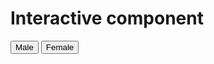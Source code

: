 # Interactive component

<script src="https://d3js.org/d3.v4.js"></script>
<!-- Load color palettes -->
<script src="https://d3js.org/d3-scale-chromatic.v1.min.js"></script>

<!-- Add 2 buttons -->

<button onclick="update('prop_male')">Male</button>
<button onclick="update('prop_female')">Female</button>


<!-- Create a div where the graph will take place -->
<div id="my_dataviz"></div>

<script>

// set the dimensions and margins of the graph
const margin = {top: 80, right: 25, bottom: 30, left: 40},
  width = 450 - margin.left - margin.right,
  height = 450 - margin.top - margin.bottom;

// append the svg object to the body of the page
const svg = d3.select("#my_dataviz")
.append("svg")
  .attr("width", width + margin.left + margin.right)
  .attr("height", height + margin.top + margin.bottom)
.append("g")
  .attr("transform",
        "translate(" + margin.left + "," + margin.top + ")");

const x = d3.scaleBand()
    .range([ 0, width ])
    .padding(0.05);


const y = d3.scaleBand()
    .range([ height, 0 ])
    .padding(0.05);
  
const myColor = d3.scaleSequential()
    .interpolator(d3.interpolatePuRd)
    .domain([1,100])
    
function update(selectedvar) {
//Read the data
d3.csv("https://raw.githubusercontent.com/FinalProjectGroup34/GenderEducation/main/male_female.csv", function(data) {

  // Labels of row and columns -> unique identifier of the column called 'group' and 'constiable'
  const myGroups = d3.map(data, function(d){return d.Development_Regions;}).keys()
  const myvars = d3.map(data, function(d){return d.level;}).keys()

    
  // Build X scales and axis:
  x.domain(myGroups)
  svg.append("g")
    .style("font-size", 12)
    .attr("transform", `translate(0, ${height})`)
    .call(d3.axisBottom(x).tickSize(0))
    .select(".domain").remove()
    
  // Build Y scales and axis:
  y.domain(myvars)

  svg.append("g")
    .style("font-size", 12)
    .call(d3.axisLeft(y).tickSize(0))
    .select(".domain").remove()
    
  const tooltip = d3.select("#my_dataviz")
    .append("div")
    .style("opacity", 0)
    .attr("class", "tooltip")
    .style("background-color", "white")
    .style("border", "solid")
    .style("border-width", "2px")
    .style("border-radius", "5px")
    .style("padding", "4px")

  
  const mouseover = function(d) {
    tooltip
      .style("opacity", 1)
    d3.select(this)
      .style("stroke", "black")
      .style("opacity", 1)
  }
  

  const mousemove = function(d) {
    tooltip
      .html(d[selectedvar]+'% of countries with tertiary completion rate in range: '+d.level+' are '+d.Development_Regions)
      .style("left", event=>d3.pointer(event)[0])
      .style("top", event=>d3.pointer(event)[1])
  }
  
  const mouseleave = function(d) {
    tooltip
      .style("opacity", 0)
    d3.select(this)
      .style("stroke", "none")
      .style("opacity", 0.8)
  }
  svg.selectAll()
    .data(data, function(d) {return d.Development_Regions+':'+d.level;})
    .enter()
    .append("rect")
      .attr("x", function(d) { return x(d.Development_Regions) })
      .attr("y", function(d) { return y(d.level) })
      .attr("rx", 4)
      .attr("ry", 4)
      .attr("width", x.bandwidth() )
      .attr("height", y.bandwidth() )
      .style("fill", function(d) { return myColor(d[selectedvar])} )
      .style("stroke-width", 4)
      .style("stroke", "none")
      .style("opacity", 0.8)
    .on("mouseover", mouseover)
    .on("mousemove", mousemove)
    .on("mouseleave", mouseleave)

})
}

// Initialize plot
update('prop_male')

// Add title to graph
svg.append("text")
        .attr("x", 0)
        .attr("y", -50)
        .attr("text-anchor", "left")
        .style("font-size", "22px")
        .text("A d3.js heatmap");

// Add subtitle to graph
svg.append("text")
        .attr("x", 0)
        .attr("y", -20)
        .attr("text-anchor", "left")
        .style("font-size", "14px")
        .style("fill", "grey")
        .style("max-width", 400)
        .text("A short description of the take-away message of this chart.");

</script>
